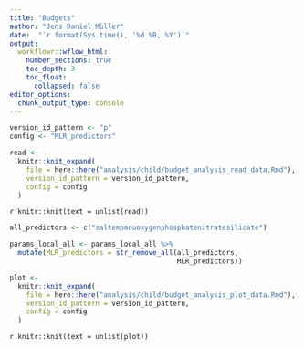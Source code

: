 ```yaml
---
title: "Budgets"
author: "Jens Daniel Müller"
date:  "`r format(Sys.time(), '%d %B, %Y')`"
output: 
  workflowr::wflow_html:
    number_sections: true
    toc_depth: 3
    toc_float:
      collapsed: false
editor_options:
  chunk_output_type: console
---
```


```r

version_id_pattern <- "p"
config <- "MLR_predictors"

```



```r


read <-
  knitr::knit_expand(
    file = here::here("analysis/child/budget_analysis_read_data.Rmd"),
    version_id_pattern = version_id_pattern,
    config = config
  )


```

`r knitr::knit(text = unlist(read))`

```r

all_predictors <- c("saltempaouoxygenphosphatenitratesilicate")

params_local_all <- params_local_all %>%
  mutate(MLR_predictors = str_remove_all(all_predictors,
                                         MLR_predictors))


```

```r


plot <-
  knitr::knit_expand(
    file = here::here("analysis/child/budget_analysis_plot_data.Rmd"),
    version_id_pattern = version_id_pattern,
    config = config
  )


```

`r knitr::knit(text = unlist(plot))`
